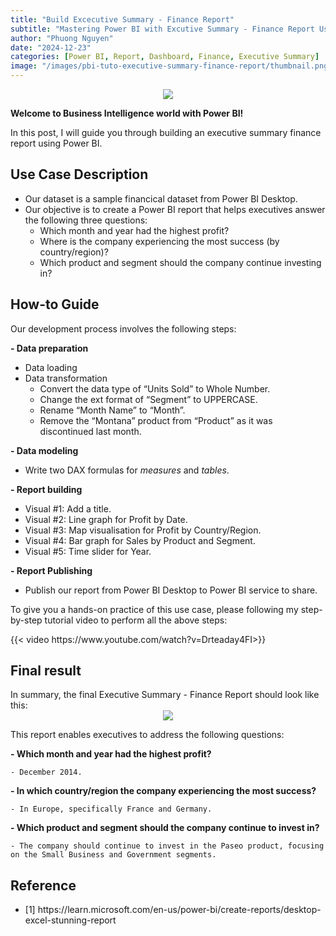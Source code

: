 ```yaml
---
title: "Build Excecutive Summary - Finance Report"
subtitle: "Mastering Power BI with Excutive Summary - Finance Report Use-case"
author: "Phuong Nguyen"
date: "2024-12-23"
categories: [Power BI, Report, Dashboard, Finance, Executive Summary]
image: "/images/pbi-tuto-executive-summary-finance-report/thumbnail.png" 
---
```


<center><img src="/images/pbi-tuto-executive-summary-finance-report/intro-image.webp"></center>

**Welcome to Business Intelligence world with Power BI!**

In this post, I will guide you through building an executive summary finance report using Power BI.

## Use Case Description

- Our dataset is a sample financical dataset from Power BI Desktop.
- Our objective is to create a Power BI report that helps executives answer the following three questions:
	- Which month and year had the highest profit?
	- Where is the company experiencing the most success (by country/region)?
	- Which product and segment should the company continue investing in?

## How-to Guide
Our development process involves the following steps:

**- Data preparation** 

- Data loading
- Data transformation
	- Convert the data type of "Units Sold" to Whole Number.
	- Change the ext format of "Segment" to UPPERCASE.
	- Rename "Month Name" to "Month".
	- Remove the "Montana" product from "Product" as it was discontinued last month.

**- Data modeling**

- Write two DAX formulas for *measures* and *tables*.

**- Report building**

- Visual #1: Add a title.
- Visual #2: Line graph for Profit by Date.
- Visual #3: Map visualisation for Profit by Country/Region.
- Visual #4: Bar graph for Sales by Product and Segment.
- Visual #5: Time slider for Year. 

**- Report Publishing**

- Publish our report from Power BI Desktop to Power BI service to share.

To give you a hands-on practice of this use case, please following my step-by-step tutorial video to perform all the above steps:

{{< video https://www.youtube.com/watch?v=Drteaday4FI>}}

## Final result
In summary, the final Executive Summary - Finance Report should look like this:
<center><img src="/images/pbi-tuto-executive-summary-finance-report/Finance Dashboard.png"></center>	

This report enables executives to address the following questions:

**- Which month and year had the highest profit?**

	- December 2014.

**- In which country/region the company experiencing the most success?**

	- In Europe, specifically France and Germany.

**- Which product and segment should the company continue to invest in?**

	- The company should continue to invest in the Paseo product, focusing on the Small Business and Government segments.

## Reference

- [1] https://learn.microsoft.com/en-us/power-bi/create-reports/desktop-excel-stunning-report